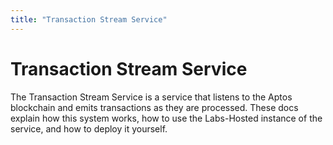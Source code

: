```yaml
---
title: "Transaction Stream Service"
---
```


# Transaction Stream Service


<BetaNotice />

The Transaction Stream Service is a service that listens to the Aptos blockchain and emits transactions as they are processed. These docs explain how this system works, how to use the Labs-Hosted instance of the service, and how to deploy it yourself.

